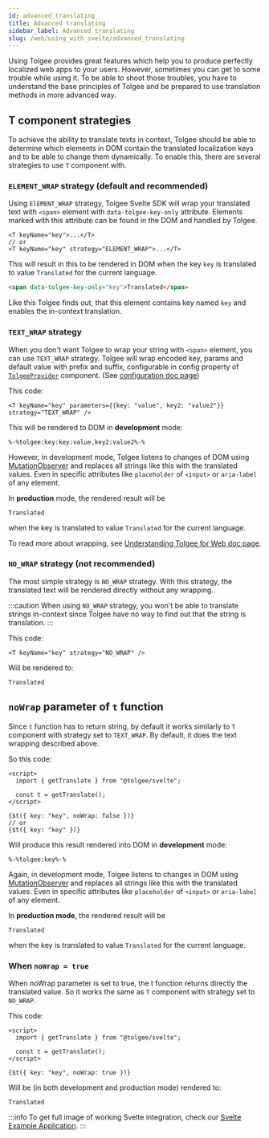 ```yaml
---
id: advanced_translating
title: Advanced translating
sidebar_label: Advanced translating
slug: /web/using_with_svelte/advanced_translating
---
```


Using Tolgee provides great features which help you to produce perfectly localized web apps to your users. However, sometimes
you can get to some trouble while using it. To be able to shoot those troubles, you have to understand the base principles
of Tolgee and be prepared to use translation methods in more advanced way.

## T component strategies
To achieve the ability to translate texts in context, Tolgee should be able to determine which elements in DOM contain
the translated localization keys and to be able to change them dynamically. To enable this, there are several
strategies to use `T` component with.

### `ELEMENT_WRAP` strategy (default and recommended)
Using `ElEMENT_WRAP` strategy, Tolgee Svelte SDK will wrap your translated text with `<span>` element with
`data-tolgee-key-only` attribute. Elements marked with this attribute can be found in the DOM and handled by Tolgee.
```svelte
<T keyName="key">...</T>
// or
<T keyName="key" strategy="ELEMENT_WRAP">...</T>
```

This will result in this to be rendered in DOM when the key `key` is translated to value `Translated` for the current language.

```html
<span data-tolgee-key-only="key">Translated</span>
```

Like this Tolgee finds out, that this element contains key named `key` and enables the in-context translation.

### `TEXT_WRAP` strategy
When you don't want Tolgee to wrap your string with `<span>` element, you can use `TEXT_WRAP` strategy. Tolgee will wrap
encoded key, params and default value with prefix and suffix, configurable in config property of [`TolgeeProvider`](/docs/web/using_with_svelte/api#tolgeeprovider) component.
(See [configuration doc page](/docs/web/configuration))

This code:
```
<T keyName="key" parameters={{key: "value", key2: "value2"}} strategy="TEXT_WRAP" />
```

This will be rendered to DOM in **development** mode:
```
%-%tolgee:key:key:value,key2:value2%-%
```

However, in development mode, Tolgee listens to changes of DOM using
[MutationObserver](https://developer.mozilla.org/en-US/docs/Web/API/MutationObserver) and replaces all strings like this
with the translated values. Even in specific attributes like `placeholder` of `<input>` or `aria-label` of any element.

In **production** mode, the rendered result will be
```
Translated
```
when the key is translated to value `Translated` for the current language.

To read more about wrapping, see [Understanding Tolgee for Web doc page](/docs/web/wrapping).

### `NO_WRAP` strategy (not recommended)
The most simple strategy is `NO_WRAP` strategy. With this strategy, the translated text will be rendered directly without
any wrapping.

:::caution
When using `NO_WRAP` strategy, you won't be able to translate strings in-context since Tolgee have no way to find out
that the string is translation.
:::

This code:
```svelte
<T keyName="key" strategy="NO_WRAP" />
```
Will be rendered to:

```
Translated
```

## `noWrap` parameter of `t` function
Since `t` function has to return string, by default it works similarly to `T` component with strategy set to `TEXT_WRAP`.
By default, it does the text wrapping described above.

So this code:
```svelte
<script>
  import { getTranslate } from "@tolgee/svelte";

  const t = getTranslate();
</script>

{$t({ key: "key", noWrap: false })}
// or
{$t({ key: "key" })}
```

Will produce this result rendered into DOM in **development** mode:
```
%-%tolgee:key%-%
```

Again, in development mode, Tolgee listens to changes in DOM using
[MutationObserver](https://developer.mozilla.org/en-US/docs/Web/API/MutationObserver) and replaces all strings like this
with the translated values. Even in specific attributes like `placeholder` of `<input>` or `aria-label` of any element.

In **production mode**, the rendered result will be
```
Translated
```
when the key is translated to value `Translated` for the current language.

### When `noWrap = true`
When noWrap parameter is set to true, the t function returns directly the translated value. So it works the same as `T` component with
strategy set to `NO_WRAP`.

This code:
```svelte
<script>
  import { getTranslate } from "@tolgee/svelte";

  const t = getTranslate();
</script>

{$t({ key: "key", noWrap: true })}
```

Will be (in both development and production mode) rendered to:
```
Translated
```

:::info
To get full image of working Svelte integration, check our [Svelte Example Application](https://github.com/tolgee/svelte-example).
:::

